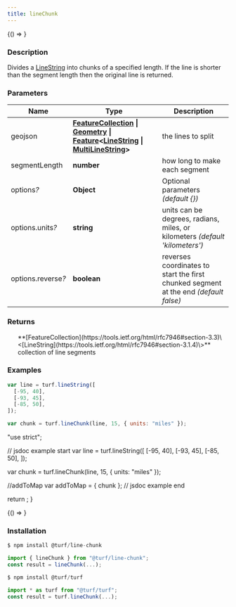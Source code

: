 ```yaml
---
title: lineChunk
---
```



<!-- Expose turf as global var for experimenting in the browser console -->

<BrowserOnly>{() => <WindowTurfGlobal turf={turf} />}</BrowserOnly>

### Description

Divides a [LineString](https://tools.ietf.org/html/rfc7946#section-3.1.4) into chunks of a specified length.
If the line is shorter than the segment length then the original line is returned.

### Parameters

| Name                    | Type                                                                                                                                                                                                                                                                                                                                             | Description                                                                          |
| ----------------------- | ------------------------------------------------------------------------------------------------------------------------------------------------------------------------------------------------------------------------------------------------------------------------------------------------------------------------------------------------ | ------------------------------------------------------------------------------------ |
| geojson                 | **[FeatureCollection](https://tools.ietf.org/html/rfc7946#section-3.3) \| [Geometry](https://tools.ietf.org/html/rfc7946#section-3.1) \| [Feature](https://tools.ietf.org/html/rfc7946#section-3.2)\<[LineString](https://tools.ietf.org/html/rfc7946#section-3.1.4) \| [MultiLineString](https://tools.ietf.org/html/rfc7946#section-3.1.5)\>** | the lines to split                                                                   |
| segmentLength           | **number**                                                                                                                                                                                                                                                                                                                                       | how long to make each segment                                                        |
| options<i>?</i>         | **Object**                                                                                                                                                                                                                                                                                                                                       | Optional parameters _(default \{\})_                                                 |
| options.units<i>?</i>   | **string**                                                                                                                                                                                                                                                                                                                                       | units can be degrees, radians, miles, or kilometers _(default 'kilometers')_         |
| options.reverse<i>?</i> | **boolean**                                                                                                                                                                                                                                                                                                                                      | reverses coordinates to start the first chunked segment at the end _(default false)_ |

### Returns

<ul>
  **[FeatureCollection](https://tools.ietf.org/html/rfc7946#section-3.3)\<[LineString](https://tools.ietf.org/html/rfc7946#section-3.1.4)\>** collection of line segments

</ul>

### Examples

```javascript
var line = turf.lineString([
  [-95, 40],
  [-93, 45],
  [-85, 50],
]);

var chunk = turf.lineChunk(line, 15, { units: "miles" });
```

  "use strict";

  // jsdoc example start
  var line = turf.lineString([
    [-95, 40],
    [-93, 45],
    [-85, 50],
  ]);

  var chunk = turf.lineChunk(line, 15, { units: "miles" });

  //addToMap
  var addToMap = { chunk };
  // jsdoc example end

  return <ExampleMap addToMap={addToMap} />;
}

<!-- prettier-ignore -->
<BrowserOnly>{() => <Map0 />}</BrowserOnly>

### Installation

```javascript
$ npm install @turf/line-chunk

import { lineChunk } from "@turf/line-chunk";
const result = lineChunk(...);
```

```javascript
$ npm install @turf/turf

import * as turf from "@turf/turf";
const result = turf.lineChunk(...);
```
